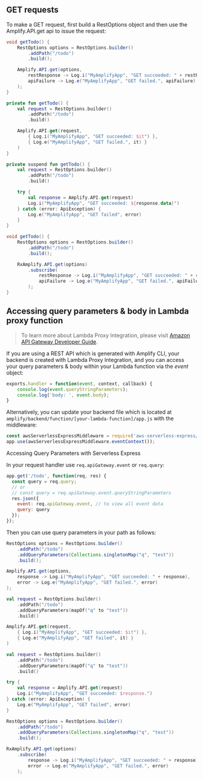 ## GET requests

To make a GET request, first build a RestOptions object and then use the Amplify.API.get api to issue the request:

<BlockSwitcher>
<Block name="Java">

```java
void getTodo() {
    RestOptions options = RestOptions.builder()
        .addPath("/todo")
        .build();

    Amplify.API.get(options,
        restResponse -> Log.i("MyAmplifyApp", "GET succeeded: " + restResponse),
        apiFailure -> Log.e("MyAmplifyApp", "GET failed.", apiFailure)
    );
}
```

</Block>
<Block name="Kotlin - Callbacks">

```kotlin
private fun getTodo() {
    val request = RestOptions.builder()
        .addPath("/todo")
        .build()

    Amplify.API.get(request,
        { Log.i("MyAmplifyApp", "GET succeeded: $it") },
        { Log.e("MyAmplifyApp", "GET failed.", it) }
    )
}
```

</Block>
<Block name="Kotlin - Coroutines (Beta)">

```kotlin
private suspend fun getTodo() {
    val request = RestOptions.builder()
        .addPath("/todo")
        .build()

    try {
        val response = Amplify.API.get(request)
        Log.i("MyAmplifyApp", "GET succeeded: ${response.data}")
    } catch (error: ApiException) {
        Log.e("MyAmplifyApp", "GET failed", error)
    }
}
```

</Block>
<Block name="RxJava">

```java
void getTodo() {
    RestOptions options = RestOptions.builder()
        .addPath("/todo")
        .build();

    RxAmplify.API.get(options)
        .subscribe(
            restResponse -> Log.i("MyAmplifyApp", "GET succeeded: " + restResponse),
            apiFailure -> Log.e("MyAmplifyApp", "GET failed.", apiFailure)
        );
}
```

</Block>
</BlockSwitcher>

## Accessing query parameters & body in Lambda proxy function

> To learn more about Lambda Proxy Integration, please visit [Amazon API Gateway Developer Guide](https://docs.aws.amazon.com/apigateway/latest/developerguide/api-gateway-create-api-as-simple-proxy-for-lambda.html).

If you are using a REST API which is generated with Amplify CLI, your backend is created with Lambda Proxy Integration, and you can access your query parameters & body within your Lambda function via the *event* object:

```javascript
exports.handler = function(event, context, callback) {
    console.log(event.queryStringParameters);
    console.log('body: ', event.body);
}
```

Alternatively, you can update your backend file which is located at `amplify/backend/function/[your-lambda-function]/app.js` with the middleware:

```javascript
const awsServerlessExpressMiddleware = require('aws-serverless-express/middleware');
app.use(awsServerlessExpressMiddleware.eventContext());
```

Accessing Query Parameters with Serverless Express

In your request handler use `req.apiGateway.event` or `req.query`:

```javascript
app.get('/todo', function(req, res) {
  const query = req.query;
  // or
  // const query = req.apiGateway.event.queryStringParameters
  res.json({
    event: req.apiGateway.event, // to view all event data
    query: query
  });
});
```

Then you can use query parameters in your path as follows:

<BlockSwitcher>
<Block name="Java">

```java
RestOptions options = RestOptions.builder()
    .addPath("/todo")
    .addQueryParameters(Collections.singletonMap("q", "test"))
    .build();

Amplify.API.get(options,
    response -> Log.i("MyAmplifyApp", "GET succeeded: " + response),
    error -> Log.e("MyAmplifyApp", "GET failed.", error)
);
```

</Block>
<Block name="Kotlin - Callbacks">

```kotlin
val request = RestOptions.builder()
    .addPath("/todo")
    .addQueryParameters(mapOf("q" to "test"))
    .build()

Amplify.API.get(request,
    { Log.i("MyAmplifyApp", "GET succeeded: $it") },
    { Log.e("MyAmplifyApp", "GET failed", it) }
)
```

</Block>
<Block name="Kotlin - Coroutines (Beta)">

```kotlin
val request = RestOptions.builder()
    .addPath("/todo")
    .addQueryParameters(mapOf("q" to "test"))
    .build()

try {
    val response = Amplify.API.get(request)
    Log.i("MyAmplifyApp", "GET succeeded: $response.")
} catch (error: ApiException) {
    Log.e("MyAmplifyApp", "GET failed", error)
}
```

</Block>
<Block name="RxJava">

```java
RestOptions options = RestOptions.builder()
    .addPath("/todo")
    .addQueryParameters(Collections.singletonMap("q", "test"))
    .build();

RxAmplify.API.get(options)
    .subscribe(
        response -> Log.i("MyAmplifyApp", "GET succeeded: " + response),
        error -> Log.e("MyAmplifyApp", "GET failed.", error)
    );
```

</Block>
</BlockSwitcher>
